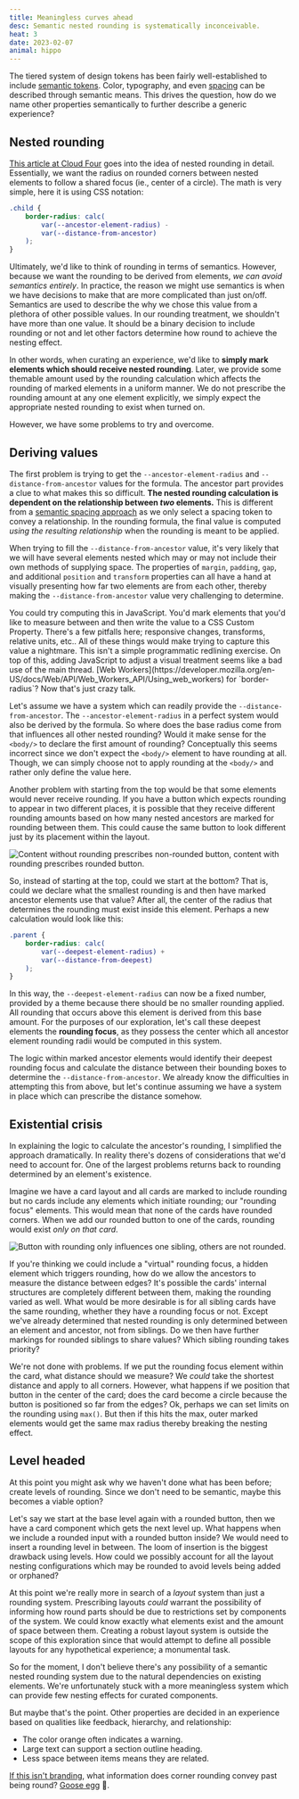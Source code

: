 ```yaml
---
title: Meaningless curves ahead
desc: Semantic nested rounding is systematically inconceivable. 
heat: 3
date: 2023-02-07
animal: hippo
---
```



The tiered system of design tokens has been fairly well-established to include [semantic tokens](../tokens-as-intents). Color, typography, and even [spacing](https://complementary.space) can be described through semantic means. This drives the question, how do we name other properties semantically to further describe a generic experience?

## Nested rounding

[This article at Cloud Four](https://cloudfour.com/thinks/the-math-behind-nesting-rounded-corners/) goes into the idea of nested rounding in detail. Essentially, we want the radius on rounded corners between nested elements to follow a shared focus (ie., center of a circle). The math is very simple, here it is using CSS notation:

```css
.child {
    border-radius: calc(
        var(--ancestor-element-radius) - 
        var(--distance-from-ancestor)
    );
}
```

Ultimately, we'd like to think of rounding in terms of semantics. However, because we want the rounding to be derived from elements, _we can avoid semantics entirely_. In practice, the reason we might use semantics is when we have decisions to make that are more complicated than just on/off. Semantics are used to describe the why we chose this value from a plethora of other possible values. In our rounding treatment, we shouldn't have more than one value. It should be a binary decision to include rounding or not and let other factors determine how round to achieve the nesting effect.

In other words, when curating an experience, we'd like to **simply mark elements which should receive nested rounding**. Later, we provide some themable amount used by the rounding calculation which affects the rounding of marked elements in a uniform manner. We do not prescribe the rounding amount at any one element explicitly, we simply expect the appropriate nested rounding to exist when turned on.

However, we have some problems to try and overcome.

## Deriving values

The first problem is trying to get the `--ancestor-element-radius` and `--distance-from-ancestor` values for the formula. The ancestor part provides a clue to what makes this so difficult. **The nested rounding calculation is dependent on the relationship between _two_ elements.** This is different from a [semantic spacing approach](../spacing-solved) as we only select a spacing token to convey a relationship. In the rounding formula, the final value is computed _using the resulting relationship_ when the rounding is meant to be applied.

When trying to fill the `--distance-from-ancestor` value, it's very likely that we will have several elements nested which may or may not include their own methods of supplying space. The properties of `margin`, `padding`, `gap`, and additional `position` and `transform` properties can all have a hand at visually presenting how far two elements are from each other, thereby making the `--distance-from-ancestor` value very challenging to determine.

<Aside>
You could try computing this in JavaScript. You'd mark elements that you'd like to measure between and then write the value to a CSS Custom Property. There's a few pitfalls here; responsive changes, transforms, relative units, etc.. All of these things would make trying to capture this value a nightmare. This isn't a simple programmatic redlining exercise. On top of this, adding JavaScript to adjust a visual treatment seems like a bad use of the main thread. [Web Workers](https://developer.mozilla.org/en-US/docs/Web/API/Web_Workers_API/Using_web_workers) for `border-radius`? Now that's just crazy talk.
</Aside>

Let's assume we have a system which can readily provide the `--distance-from-ancestor`. The `--ancestor-element-radius` in a perfect system would also be derived by the formula. So where does the base radius come from that influences all other nested rounding? Would it make sense for the `<body/>` to declare the first amount of rounding? Conceptually this seems incorrect since we don't expect the `<body/>` element to have rounding at all. Though, we can simply choose not to apply rounding at the `<body/>` and rather only define the value here.

Another problem with starting from the top would be that some elements would never receive rounding. If you have a button which expects rounding to appear in two different places, it is possible that they receive different rounding amounts based on how many nested ancestors are marked for rounding between them. This could cause the same button to look different just by its placement within the layout.

![Content without rounding prescribes non-rounded button, content with rounding prescribes rounded button.](/images/rounding-top-down.png)

So, instead of starting at the top, could we start at the bottom? That is, could we declare what the smallest rounding is and then have marked ancestor elements use that value? After all, the center of the radius that determines the rounding must exist inside this element. Perhaps a new calculation would look like this:

```css
.parent {
    border-radius: calc(
        var(--deepest-element-radius) + 
        var(--distance-from-deepest)
    );
}
```

In this way, the `--deepest-element-radius` can now be a fixed number, provided by a theme because there should be no smaller rounding applied. All rounding that occurs above this element is derived from this base amount. For the purposes of our exploration, let's call these deepest elements the **rounding focus**, as they possess the center which all ancestor element rounding radii would be computed in this system.

The logic within marked ancestor elements would identify their deepest rounding focus and calculate the distance between their bounding boxes to determine the `--distance-from-ancestor`. We already know the difficulties in attempting this from above, but let's continue assuming we have a system in place which can prescribe the distance somehow.

## Existential crisis

In explaining the logic to calculate the ancestor's rounding, I simplified the approach dramatically. In reality there's dozens of considerations that we'd need to account for. One of the largest problems returns back to rounding determined by an element's existence.

Imagine we have a card layout and all cards are marked to include rounding but no cards include any elements which initiate rounding; our "rounding focus" elements. This would mean that none of the cards have rounded corners. When we add our rounded button to one of the cards, rounding would exist _only on that card_.

![Button with rounding only influences one sibling, others are not rounded.](/images/rounding-bottom-up.png)

If you're thinking we could include a "virtual" rounding focus, a hidden element which triggers rounding, how do we allow the ancestors to measure the distance between edges? It's possible the cards' internal structures are completely different between them, making the rounding varied as well. What would be more desirable is for all sibling cards have the same rounding, whether they have a rounding focus or not. Except we've already determined that nested rounding is only determined between an element and ancestor, not from siblings. Do we then have further markings for rounded siblings to share values? Which sibling rounding takes priority?

We're not done with problems. If we put the rounding focus element within the card, what distance should we measure? We _could_ take the shortest distance and apply to all corners. However, what happens if we position that button in the center of the card; does the card become a circle because the button is positioned so far from the edges? Ok, perhaps we can set limits on the rounding using `max()`. But then if this hits the max, outer marked elements would get the same max radius thereby breaking the nesting effect.

## Level headed

At this point you might ask why we haven't done what has been before; create levels of rounding. Since we don't need to be semantic, maybe this becomes a viable option?

Let's say we start at the base level again with a rounded button, then we have a card component which gets the next level up. What happens when we include a rounded input with a rounded button inside? We would need to insert a rounding level in between. The loom of insertion is the biggest drawback using levels. How could we possibly account for all the layout nesting configurations which may be rounded to avoid levels being added or orphaned?

At this point we're really more in search of a _layout_ system than just a rounding system. Prescribing layouts _could_ warrant the possibility of informing how round parts should be due to restrictions set by components of the system. We could know exactly what elements exist and the amount of space between them. Creating a robust layout system is outside the scope of this exploration since that would attempt to define all possible layouts for any hypothetical experience; a monumental task.

So for the moment, I don't believe there's any possibility of a semantic nested rounding system due to the natural dependencies on existing elements. We're unfortunately stuck with a more meaningless system which can provide few nesting effects for curated components.

But maybe that's the point. Other properties are decided in an experience based on qualities like feedback, hierarchy, and relationship:

- The color orange often indicates a warning.
- Large text can support a section outline heading.
- Less space between items means they are related.

[If this isn't branding](https://twitter.com/FonsMans/status/1620022363722240000), what information does corner rounding convey past being round? [Goose egg](https://en.wiktionary.org/wiki/goose_egg) 🥚.